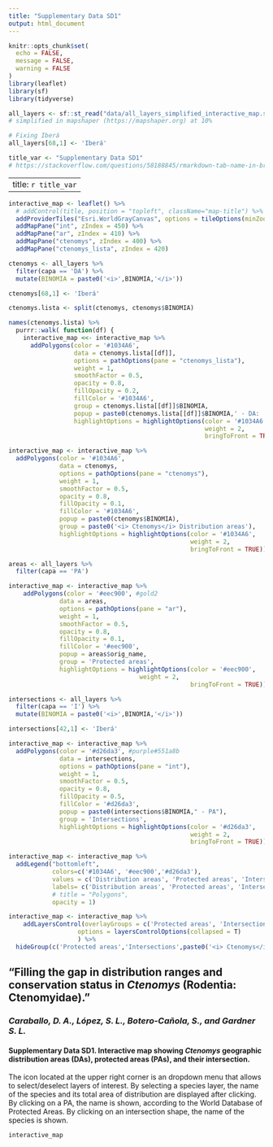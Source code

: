 ---
title: "Supplementary Data SD1"
output: html_document
---
  
```{r setup, include=FALSE}
knitr::opts_chunk$set(
  echo = FALSE,
  message = FALSE,
  warning = FALSE
)
library(leaflet)
library(sf)
library(tidyverse)

```

```{r loading data , message=FALSE, warning=FALSE, include=FALSE, echo=FALSE}
all_layers <- sf::st_read("data/all_layers_simplified_interactive_map.shp")
# simplified in mapshaper (https://mapshaper.org) at 10%

# Fixing Iberá
all_layers[68,1] <- 'Iberá'
```

```{r}
title_var <- "Supplementary Data SD1"
# https://stackoverflow.com/questions/58188845/rmarkdown-tab-name-in-browser
```    

---
title: `r title_var`
---

<style>
  .title{
    display: none;
  }
</style>

```{r inicializo_mapa, message=FALSE, warning=FALSE, include=FALSE, paged.print=FALSE}
interactive_map <- leaflet() %>%
  # addControl(title, position = "topleft", className="map-title") %>% 
  addProviderTiles("Esri.WorldGrayCanvas", options = tileOptions(minZoom=3, maxZoom=7)) %>% 
  addMapPane("int", zIndex = 450) %>%
  addMapPane("ar", zIndex = 410) %>%
  addMapPane("ctenomys", zIndex = 400) %>%
  addMapPane("ctenomys_lista", zIndex = 420) 
```

```{r ctenomys, message=FALSE, warning=FALSE, include=FALSE, paged.print=FALSE}

ctenomys <- all_layers %>% 
  filter(capa == 'DA') %>% 
  mutate(BINOMIA = paste0('<i>',BINOMIA,'</i>')) 

ctenomys[68,1] <- 'Iberá'

ctenomys.lista <- split(ctenomys, ctenomys$BINOMIA)

names(ctenomys.lista) %>%
  purrr::walk( function(df) {
    interactive_map <<- interactive_map %>%
      addPolygons(color = '#1034A6',
                  data = ctenomys.lista[[df]],
                  options = pathOptions(pane = "ctenomys_lista"),
                  weight = 1,
                  smoothFactor = 0.5,
                  opacity = 0.8,
                  fillOpacity = 0.2,
                  fillColor = '#1034A6',
                  group = ctenomys.lista[[df]]$BINOMIA,
                  popup = paste0(ctenomys.lista[[df]]$BINOMIA,' - DA: ', ctenomys.lista[[df]]$ar_sn_g," km<sup>2</sup>"),
                  highlightOptions = highlightOptions(color = '#1034A6',
                                                      weight = 2,
                                                      bringToFront = TRUE))})
```


```{r ctenomys_todos, message=FALSE, warning=FALSE, include=FALSE, paged.print=FALSE}

interactive_map <- interactive_map %>% 
  addPolygons(color = '#1034A6',
              data = ctenomys,
              options = pathOptions(pane = "ctenomys"),
              weight = 1,
              smoothFactor = 0.5,
              opacity = 0.8,
              fillOpacity = 0.1,
              fillColor = '#1034A6',
              popup = paste0(ctenomys$BINOMIA),
              group = paste0('<i> Ctenomys</i> Distribution areas'),
              highlightOptions = highlightOptions(color = '#1034A6',
                                                  weight = 2,
                                                  bringToFront = TRUE))
```

```{r PAs, message=FALSE, warning=FALSE, include=FALSE, paged.print=FALSE}
areas <- all_layers %>% 
  filter(capa == 'PA')

interactive_map <- interactive_map %>% 
    addPolygons(color = '#eec900', #gold2
              data = areas,
              options = pathOptions(pane = "ar"),
              weight = 1,
              smoothFactor = 0.5,
              opacity = 0.8,
              fillOpacity = 0.1,
              fillColor = '#eec900',
              popup = areas$orig_name,
              group = 'Protected areas',
              highlightOptions = highlightOptions(color = '#eec900',
                                    weight = 2,
                                                  bringToFront = TRUE))
```

```{r Intersections, message=FALSE, warning=FALSE, include=FALSE, paged.print=FALSE}

intersections <- all_layers %>% 
  filter(capa == 'I') %>% 
  mutate(BINOMIA = paste0('<i>',BINOMIA,'</i>'))

intersections[42,1] <- 'Iberá'

interactive_map <- interactive_map %>% 
  addPolygons(color = '#d26da3', #purple#551a8b
              data = intersections,
              options = pathOptions(pane = "int"),
              weight = 1,
              smoothFactor = 0.5,
              opacity = 0.8,
              fillOpacity = 0.5,
              fillColor = '#d26da3',
              popup = paste0(intersections$BINOMIA," - PA"),
              group = 'Intersections',
              highlightOptions = highlightOptions(color = '#d26da3',
                                                  weight = 2,
                                                  bringToFront = TRUE))

```


```{r legend, message=FALSE, warning=FALSE, include=FALSE, paged.print=FALSE}

interactive_map <- interactive_map %>%
  addLegend("bottomleft",
            colors=c('#1034A6', '#eec900','#d26da3'),
            values = c('Distribution areas', 'Protected areas', 'Intersections'),
            labels= c('Distribution areas', 'Protected areas', 'Intersections'),
            # title = "Polygons",
            opacity = 1)

```

```{r Selector, message=FALSE, warning=FALSE, include=FALSE, paged.print=FALSE}
interactive_map <- interactive_map %>%
    addLayersControl(overlayGroups = c('Protected areas', 'Intersections',paste0('<i> Ctenomys</i> Distribution areas'),names(ctenomys.lista)),
                   options = layersControlOptions(collapsed = T)
                   ) %>% 
  hideGroup(c('Protected areas','Intersections',paste0('<i> Ctenomys</i> Distribution areas'),names(ctenomys.lista)))
```

## "Filling the gap in distribution ranges and conservation status in *Ctenomys* (Rodentia: Ctenomyidae)."
### *Caraballo, D. A., López, S. L., Botero-Cañola, S., and Gardner S. L.*

#### **Supplementary Data SD1**. Interactive map showing _Ctenomys_ geographic distribution areas (DAs), protected areas (PAs), and their intersection.

The icon located at the upper right corner is an dropdown menu that allows to select/deselect layers of interest. By selecting a species layer, the name of the species and its total area of distribution are displayed after clicking. By clicking on a PA,  the name is shown, according to the World Database of Protected Areas. By clicking on an intersection shape, the name of the species is shown.



```{r}
interactive_map
```
